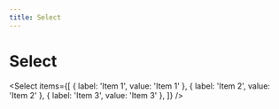 ```yaml
---
title: Select
---
```




# Select

<Select
  items={[
    { label: 'Item 1', value: 'Item 1' },
    { label: 'Item 2', value: 'Item 2' },
    { label: 'Item 3', value: 'Item 3' },
  ]}
/>
